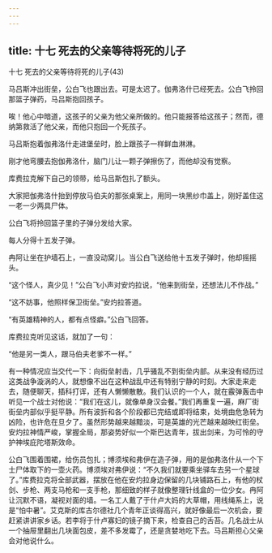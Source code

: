 ```yaml
---
---
---
```

title: 十七 死去的父亲等待将死的儿子
---




十七 死去的父亲等待将死的儿子(43)




马吕斯冲出街垒，公白飞也跟出去。可是太迟了。伽弗洛什已经死去。公白飞拎回那篮子弹药，马吕斯抱回孩子。

唉！他心中暗道，这孩子的父亲为他父亲所做的。他只能报答给这孩子；然而，德纳第救活了他父亲，而他只抱回一个死孩子。

马吕斯抱着伽弗洛什走进堡垒时，脸上跟孩子一样鲜血淋淋。

刚才他弯腰去抱伽弗洛什，脑门儿让一颗子弹擦伤了，而他却没有觉察。

库费拉克解下自己的领带，给马吕斯包扎了额头。

大家把伽弗洛什抬到停放马伯夫的那张桌案上，用同一块黑纱巾盖上，刚好盖住这一老一少两具尸体。

公白飞将拎回篮子里的子弹分发给大家。

每人分得十五发子弹。

冉阿让坐在护墙石上，一直没动窝儿。当公白飞送给他十五发子弹时，他却摇摇头。

“这个怪人，真少见！”公白飞小声对安灼拉说，“他来到街垒，还想法儿不作战。”

“这不妨事，他照样保卫街垒。”安灼拉答道。

“有英雄精神的人，都有点怪癖。”公白飞回答。

库费拉克听见这话，就加了一句：

“他是另一类人，跟马伯夫老爹不一样。”

有一种情况应当交代一下：向街垒射击，几乎骚乱不到街垒内部。从来没有经历过这类战争漩涡的人，就想像不出在这种战乱中还有特别宁静的时刻。大家走来走去，随便聊天，插科打诨，还有人懒懒散散。我们认识的一个人，就在霰弹轰击中听见一个战士对他说：“我们在这儿，就像单身汉会餐。”我们再重复一遍，麻厂街街垒内部似乎挺平静。所有波折和各个阶段都已完结或即将结束，处境由危急转为凶险，也许危在旦夕了。虽然形势越来越黯淡，可是英雄的光芒越来越映红街垒。安灼拉神情严峻，掌握全局，那姿势好似一个斯巴达青年，拔出剑来，为可怜的守护神埃庇陀塔斯效命。

公白飞围着围裙，给伤员包扎；博须埃和弗伊在造子弹，用的是伽弗洛什从一个下士尸体取下的一壶火药。博须埃对弗伊说：“不久我们就要乘坐驿车去另一个星球了。”库费拉克将全部武器，摆放在他在安灼拉身边保留的几块铺路石上，有他的杖剑、步枪、两支马枪和一支手枪，那细致的样子就像整理针线盒的一位少女。冉阿让沉默不语，凝视对面的墙。一名工人戴了于什卢大妈的大草帽，用线绳系上，说是“怕中暑”。艾克斯的库古尔德社几个青年正谈得高兴，就好像最后一次机会，要赶紧讲讲家乡话。若李将于什卢寡妇的镜子摘下来，检查自己的舌苔。几名战士从一个抽屉里翻出几块面包皮，差不多发霉了，还是贪婪地吃下去。马吕斯担心父亲会对他说什么。